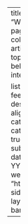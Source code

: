 ---
title: "Articles"
subtitle: "Welcome to the articles page! Here you can find a collection of interesting articles on a variety of topics. Browse the table below to find articles that interest you."

listing:
  contents: posts
  feed: true
  sort: "date desc"
  type: table
  image-align: left
  fields: [title, categories, date]
  categories: false
  sort-ui: true
  filter-ui: [title, subtitle, date, categories]
  date-format: "MMM YYYY"
  table-hover: true
website:
  site-url: "https://possible.institute"
  sidebar: true
page-layout: full
title-block-banner: true
---